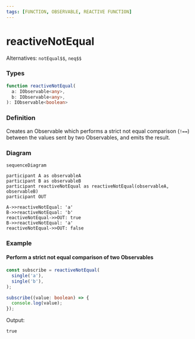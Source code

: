 ```yaml
---
tags: [FUNCTION, OBSERVABLE, REACTIVE FUNCTION]
---
```


# reactiveNotEqual

Alternatives: `notEqual$$`, `neq$$`

### Types

```ts
function reactiveNotEqual(
  a: IObservable<any>,
  b: IObservable<any>,
): IObservable<boolean>
```

### Definition

Creates an Observable which performs a strict not equal comparison (`!==`) between the values sent by two Observables, and emits the result.

### Diagram

```mermaid
sequenceDiagram

participant A as observableA
participant B as observableB
participant reactiveNotEqual as reactiveNotEqual(observableA, observableB)
participant OUT

A->>reactiveNotEqual: 'a'
B->>reactiveNotEqual: 'b'
reactiveNotEqual->>OUT: true
B->>reactiveNotEqual: 'a'
reactiveNotEqual->>OUT: false
```

### Example

#### Perform a strict not equal comparison of two Observables

```ts
const subscribe = reactiveNotEqual(
  single('a'),
  single('b'),
);

subscribe((value: boolean) => {
  console.log(value);
});
```

Output:

```text
true
```
